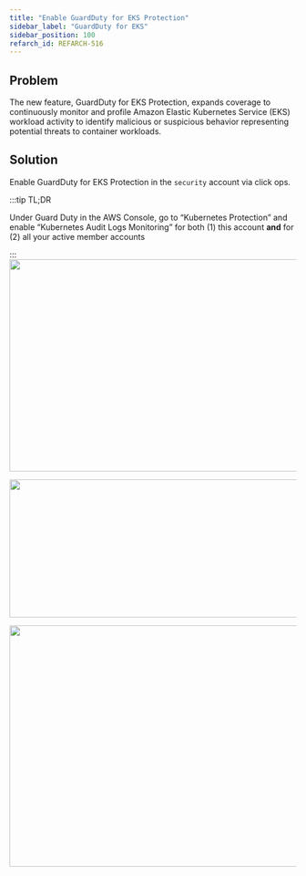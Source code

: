 ```yaml
---
title: "Enable GuardDuty for EKS Protection"
sidebar_label: "GuardDuty for EKS"
sidebar_position: 100
refarch_id: REFARCH-516
---
```


## Problem

The new feature, GuardDuty for EKS Protection, expands coverage to continuously monitor and profile Amazon Elastic Kubernetes Service (EKS) workload activity to identify malicious or suspicious behavior representing potential threats to container workloads.

## Solution

Enable GuardDuty for EKS Protection in the `security` account via click ops.

:::tip
TL;DR

Under Guard Duty in the AWS Console, go to “Kubernetes Protection” and enable “Kubernetes Audit Logs Monitoring” for both (1) this account **and** for (2) all your active member accounts

:::
<img src="/assets/refarch/screen-shot-2022-02-22-at-10.46.16-am.png" height="372" width="1399" /><br/>

<img src="/assets/refarch/screen-shot-2022-02-22-at-10.46.29-am.png" height="242" width="683" /><br/>

<img src="/assets/refarch/screen-shot-2022-02-22-at-2.13.04-pm.png" height="423" width="1024" /><br/>



